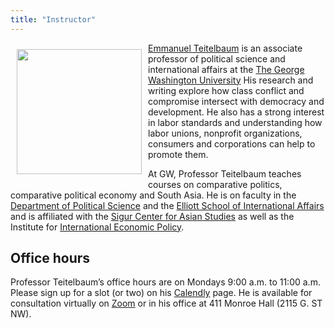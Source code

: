 ```yaml
---
title: "Instructor"
---
```


![](images/teitelbaum2.jpg){style="float:left;padding: 10px 10px 10px 10px;" fig-alt="Headshot of Professor Teitelbaum" width="200"}

[Emmanuel Teitelbaum](https://www.emmanuelteitelbaum.com/) is an
associate professor of political science and international affairs at the [The George Washington University](https://www.gwu.edu/) His research and writing explore how class conflict and compromise intersect with democracy and development. He also has a strong interest in labor standards and understanding how labor unions, nonprofit organizations, consumers and corporations can help to promote them.

At GW, Professor Teitelbaum teaches courses on comparative politics, comparative political economy and South Asia. He is on faculty in the [Department of Political
Science](https://politicalscience.columbian.gwu.edu/) and the [Elliott School of International Affairs](https://elliott.gwu.edu/) and is affiliated with the [Sigur Center for Asian
Studies](https://sigur.elliott.gwu.edu/) as well as the Institute for [International Economic Policy](https://iiep.gwu.edu/).

## Office hours

Professor Teitelbaum's office hours are on Mondays
9:00 a.m. to 11:00 a.m. Please sign up for a slot (or two) on his
[Calendly](https://calendly.com/emmanuel-teitelbaum) page. He is
available for consultation virtually on
[Zoom](https://gwu-edu.zoom.us/my/emmanuel.teitelbaum) or in his office at 411 Monroe Hall (2115 G. ST NW).
